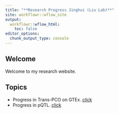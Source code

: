 ```yaml
---
title: "**Research Progress Jinghui (Liu Lab)**"
site: workflowr::wflow_site
output:
  workflowr::wflow_html:
    toc: false
editor_options:
  chunk_output_type: console
---
```


<!-- <center> -->
<!-- ![](index_image.jpeg){width=100%} -->
<!-- </center> -->


## Welcome

Welcome to my research website.


## Topics

- Progress in Trans-PCO on GTEx. [click](trans_gtex.html)
- Progress in pQTL. [click](pQTL.html)
